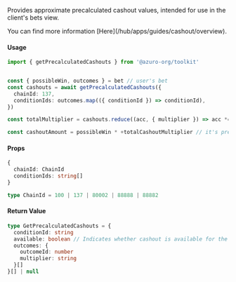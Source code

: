 
Provides approximate precalculated cashout values, intended for use in the client's bets view.

<Callout type="info">
  You can find more information [Here](/hub/apps/guides/cashout/overview).
</Callout>

#### Usage

```ts
import { getPrecalculatedCashouts } from '@azuro-org/toolkit'


const { possibleWin, outcomes } = bet // user's bet
const cashouts = await getPrecalculatedCashouts({
  chainId: 137,
  conditionIds: outcomes.map(({ conditionId }) => conditionId),
})

const totalMultiplier = cashouts.reduce((acc, { multiplier }) => acc *= +multiplier, 1)

const cashoutAmount = possibleWin * +totalCashoutMultiplier // it's precalculated cashout amount for bet
```

#### Props

```ts
{
  chainId: ChainId
  conditionIds: string[]
}
```

```ts
type ChainId = 100 | 137 | 80002 | 88888 | 88882
```

#### Return Value

```ts
type GetPrecalculatedCashouts = {
  conditionId: string
  available: boolean // Indicates whether cashout is available for the provided condition
  outcomes: {
    outcomeId: number
    multiplier: string
  }[]
}[] | null
```
